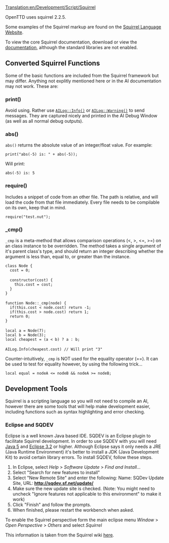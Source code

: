 [[Translation:en/Development/Script/Squirrel]]


{{en/Development/Script/Navigation}}

OpenTTD uses squirrel 2.2.5.

Some examples of the Squirrel markup are found on the [http://squirrel-lang.org/ Squirrel Language Website].

To view the core Squirrel documentation, download or view the [http://www.squirrel-lang.org/doc/squirrel2.html documentation], although the standard libraries are not enabled.

== Converted Squirrel Functions ==

Some of the basic functions are included from the Squirrel framework but may differ. Anything not explitly mentioned here or in the AI documentation may not work. These are:

=== print() ===

Avoid using. Rather use <code>[http://devs.openttd.org/~noai/aidocs/classAILog.html AILog::Info()]</code> or <code>[http://devs.openttd.org/~noai/aidocs/classAILog.html AILog::Warning()]</code> to send messages. They are captured nicely and printed in the AI Debug Window (as well as all normal debug outputs).

=== abs() ===

<code>abs()</code> returns the absolute value of an integer/float value. For example:

 print("abs(-5) is: " + abs(-5));

Will print:

 abs(-5) is: 5

=== require() ===

Includes a snippet of code from an other file. The path is relative, and will load the code from that file immediately. Every file needs to be compilable on its own, keep that in mind.

 require("test.nut");

=== _cmp() ===

<code>_cmp</code> is a meta-method that allows comparison operations (<, >, <=, >=) on an class instance to be overridden. The method takes a single argument of it's parent class's type, and should return an integer describing whether the argument is less than, equal to, or greater than the instance.

 class Node {
   cost = 0;
 
   constructor(cost) {
     this.cost = cost;
   }
 }
 
 function Node::_cmp(node) {
   if(this.cost < node.cost) return -1;
   if(this.cost > node.cost) return 1;
   return 0;
 }
 
 local a = Node(7);
 local b = Node(3);
 local cheapest = (a < b) ? a : b;
 
 AILog.Info(cheapest.cost) // Will print "3"

Counter-intuitively, <code>_cmp</code> is NOT used for the equality operator (==). It can be used to test for equality however, by using the following trick...

 local equal = nodeA <= nodeB && nodeA >= nodeB;

== Development Tools ==

Squirrel is a scripting language so you will not need to compile an AI, however there are some tools that will help make development easier, including functions such as syntax highlighting and error checking.

=== Eclipse and SQDEV ===

Eclipse is a well known Java based IDE. SQDEV is an Eclipse plugin to facilitate Squirrel development. In order to use SQDEV with you will need [http://java.sun.com/javase/downloads/index.jsp Java 5] and [http://www.eclipse.org/ Eclipse 3.2] or higher. Although Eclipse says it only needs a JRE (Java Runtime Environment) it's better to install a JDK (Java Development Kit) to avoid certain library errors. To install SQDEV, follow these steps.

#In Eclipse, select ''Help'' > ''Software Update'' > ''Find and Install...'' 
#Select "Search for new features to install" 
#Select "New Remote Site" and enter the following: Name: SQDev Update Site, URL: '''http://sqdev.sf.net/update/''' 
#Make sure the new update site is checked. (Note: You might need to uncheck "Ignore features not applicable to this environment" to make it work) 
#Click "Finish" and follow the prompts. 
#When finished, please restart the workbench when asked. 

To enable the Squirrel perspective form the main eclipse menu ''Window'' > ''Open Perspective'' > ''Others'' and select ''Squirrel''

This information is taken from the Squirrel wiki [http://wiki.squirrel-lang.org/default.aspx/SquirrelWiki/SQDEV.html here].